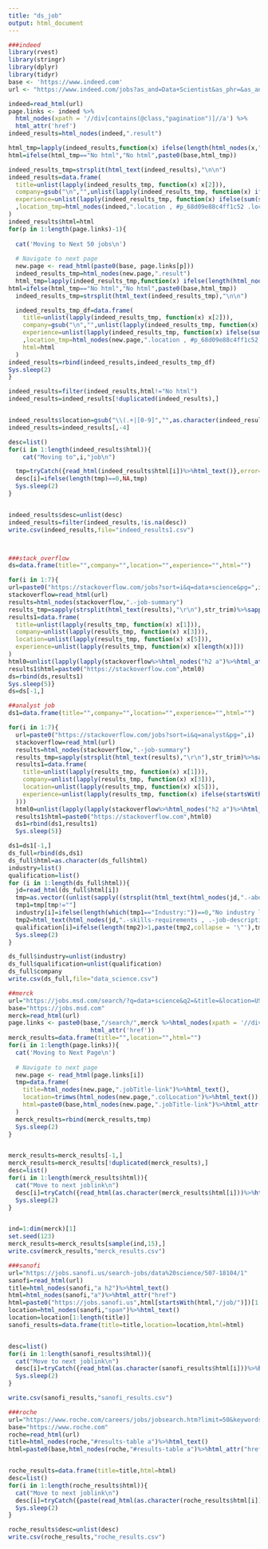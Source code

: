 ```yaml
---
title: "ds_job"
output: html_document
---
```


```r
###indeed
library(rvest)
library(stringr)
library(dplyr)
library(tidyr)
base <- 'https://www.indeed.com'
url <- "https://www.indeed.com/jobs?as_and=Data+Scientist&as_phr=&as_any=&as_not=&as_ttl=&as_cmp=&jt=all&st=&salary=&radius=25&fromage=any&limit=50&sort=&psf=advsrch"

indeed=read_html(url)
page.links <- indeed %>%
  html_nodes(xpath = '//div[contains(@class,"pagination")]//a') %>%
  html_attr('href')
indeed_results=html_nodes(indeed,".result")

html_tmp=lapply(indeed_results,function(x) ifelse(length(html_nodes(x,"h2 a"))==0,"No html",html_nodes(x,"h2 a")%>%html_attr('href')))
html=ifelse(html_tmp=="No html","No html",paste0(base,html_tmp))

indeed_results_tmp=strsplit(html_text(indeed_results),"\n\n")
indeed_results=data.frame(
  title=unlist(lapply(indeed_results_tmp, function(x) x[2])),
  company=gsub("\n","",unlist(lapply(indeed_results_tmp, function(x) ifelse(x[3]=="",x[4],x[3])))),
  experience=unlist(lapply(indeed_results_tmp, function(x) ifelse(sum(startsWith(x,"Desired Experience:"))==0,ifelse(sum(startsWith(x,"Experience"))==0,NA,x[startsWith(x,"Experience")]),x[startsWith(x,"Desired Experience:")])))
  ,location_tmp=html_nodes(indeed,".location , #p_68d09e88c4ff1c52 .location span")%>%html_text()
)
indeed_results$html=html
for(p in 1:length(page.links)-1){
  
  cat('Moving to Next 50 jobs\n')
  
  # Navigate to next page
  new.page <- read_html(paste0(base, page.links[p]))
  indeed_results_tmp=html_nodes(new.page,".result")
  html_tmp=lapply(indeed_results_tmp,function(x) ifelse(length(html_nodes(x,"h2 a"))==0,"No html",html_nodes(x,"h2 a")%>%html_attr('href')))
html=ifelse(html_tmp=="No html","No html",paste0(base,html_tmp))
  indeed_results_tmp=strsplit(html_text(indeed_results_tmp),"\n\n")

  indeed_results_tmp_df=data.frame(
    title=unlist(lapply(indeed_results_tmp, function(x) x[2])),
    company=gsub("\n","",unlist(lapply(indeed_results_tmp, function(x) ifelse(x[3]=="",x[4],x[3])))),
    experience=unlist(lapply(indeed_results_tmp, function(x) ifelse(sum(startsWith(x,"Desired Experience:"))==0,ifelse(sum(startsWith(x,"Experience"))==0,NA,x[startsWith(x,"Experience")]),x[startsWith(x,"Desired Experience:")])))
    ,location_tmp=html_nodes(new.page,".location , #p_68d09e88c4ff1c52 .location span")%>%html_text(),
    html=html
  )
indeed_results=rbind(indeed_results,indeed_results_tmp_df)
Sys.sleep(2)
}

indeed_results=filter(indeed_results,html!="No html")
indeed_results=indeed_results[!duplicated(indeed_results),]


indeed_results$location=gsub("\\(.+|[0-9]","",as.character(indeed_results$location_tmp))
indeed_results=indeed_results[,-4]

desc=list()
for(i in 1:length(indeed_results$html)){
    cat("Moving to",i,"job\n")

  tmp=tryCatch({read_html(indeed_results$html[i])%>%html_text()},error=function(e){cat("ERROR :",conditionMessage(e), "\n")})
  desc[i]=ifelse(length(tmp)==0,NA,tmp)
  Sys.sleep(2)
}


indeed_results$desc=unlist(desc)
indeed_results=filter(indeed_results,!is.na(desc))
write.csv(indeed_results,file="indeed_results1.csv")



###stack_overflow
ds=data.frame(title="",company="",location="",experience="",html="")

for(i in 1:7){
url=paste0("https://stackoverflow.com/jobs?sort=i&q=data+science&pg=",i)
stackoverflow=read_html(url)
results=html_nodes(stackoverflow,".-job-summary")
results_tmp=sapply(strsplit(html_text(results),"\r\n"),str_trim)%>%sapply(function(x) x[x!=""])
results1=data.frame(
  title=unlist(lapply(results_tmp, function(x) x[1])),
  company=unlist(lapply(results_tmp, function(x) x[3])),
  location=unlist(lapply(results_tmp, function(x) x[5])),
  experience=unlist(lapply(results_tmp, function(x) x[length(x)]))
)
html0=unlist(lapply(lapply(stackoverflow%>%html_nodes("h2 a")%>%html_attrs(),function(x) strsplit(as.character(x),'\"')),function(x)x[2]))
results1$html=paste0("https://stackoverflow.com",html0)
ds=rbind(ds,results1)
Sys.sleep(5)}
ds=ds[-1,]

##analyst job
ds1=data.frame(title="",company="",location="",experience="",html="")

for(i in 1:7){
  url=paste0("https://stackoverflow.com/jobs?sort=i&q=analyst&pg=",i)
  stackoverflow=read_html(url)
  results=html_nodes(stackoverflow,".-job-summary")
  results_tmp=sapply(strsplit(html_text(results),"\r\n"),str_trim)%>%sapply(function(x) x[x!=""])
  results1=data.frame(
    title=unlist(lapply(results_tmp, function(x) x[1])),
    company=unlist(lapply(results_tmp, function(x) x[3])),
    location=unlist(lapply(results_tmp, function(x) x[5])),
    experience=unlist(lapply(results_tmp, function(x) ifelse(startsWith(x[length(x)],"Be one"),x[length(x)-1],x[length(x)])
  )))
  html0=unlist(lapply(lapply(stackoverflow%>%html_nodes("h2 a")%>%html_attrs(),function(x) strsplit(as.character(x),'\"')),function(x)x[2]))
  results1$html=paste0("https://stackoverflow.com",html0)
  ds1=rbind(ds1,results1)
  Sys.sleep(5)}

ds1=ds1[-1,]
ds_full=rbind(ds,ds1)
ds_full$html=as.character(ds_full$html)
industry=list()
qualification=list()
for (i in 1:length(ds_full$html)){
  jd=read_html(ds_full$html[i])
  tmp=as.vector((unlist(sapply((strsplit(html_text(html_nodes(jd,".-about-job")),"\r\n")),str_trim))))
  tmp1=tmp[tmp!=""]
  industry[i]=ifelse(length(which(tmp1=="Industry:"))==0,"No industry listed",tmp1[which(tmp1=="Industry:")+1])
  tmp2=html_text(html_nodes(jd,".-skills-requirements , .-job-description"))
  qualification[i]=ifelse(length(tmp2)>1,paste(tmp2,collapse = '\"'),tmp2)
  Sys.sleep(2)
}

ds_full$industry=unlist(industry)
ds_full$qualification=unlist(qualification)
ds_full$company
write.csv(ds_full,file="data_science.csv")

##merck
url="https://jobs.msd.com/search/?q=data+science&q2=&title=&location=US&date="
base="https://jobs.msd.com"
merck=read_html(url)
page.links <- paste0(base,"/search/",merck %>%html_nodes(xpath = '//div[contains(@class,"pagination")]//a') %>%
                       html_attr('href'))
merck_results=data.frame(title="",location="",html="")
for(i in 1:length(page.links)){
  cat('Moving to Next Page\n')
  
  # Navigate to next page
  new.page <- read_html(page.links[i])
  tmp=data.frame(
    title=html_nodes(new.page,".jobTitle-link")%>%html_text(),
    location=trimws(html_nodes(new.page,".colLocation")%>%html_text()),
    html=paste0(base,html_nodes(new.page,".jobTitle-link")%>%html_attr("href"))
  )
  merck_results=rbind(merck_results,tmp)
  Sys.sleep(2)
}


merck_results=merck_results[-1,]
merck_results=merck_results[!duplicated(merck_results),]
desc=list()
for(i in 1:length(merck_results$html)){
  cat("Move to next joblink\n")
  desc[i]=tryCatch({read_html(as.character(merck_results$html[i]))%>%html_nodes(".job")%>%html_text()},error=function(e){cat("ERROR :",conditionMessage(e), "\n")})
  Sys.sleep(2)
}


ind=1:dim(merck)[1]
set.seed(123)
merck_results=merck_results[sample(ind,15),]
write.csv(merck_results,"merck_results.csv")

###sanofi
url="https://jobs.sanofi.us/search-jobs/data%20science/507-18104/1"
sanofi=read_html(url)
title=html_nodes(sanofi,"a h2")%>%html_text()
html=html_nodes(sanofi,"a")%>%html_attr("href")
html=paste0("https://jobs.sanofi.us",html[startsWith(html,"/job/")])[1:length(title)]
location=html_nodes(sanofi,"span")%>%html_text()
location=location[1:length(title)]
sanofi_results=data.frame(title=title,location=location,html=html)


desc=list()
for(i in 1:length(sanofi_results$html)){
  cat("Move to next joblink\n")
  desc[i]=tryCatch({read_html(as.character(sanofi_results$html[i]))%>%html_nodes(".ats-description")%>%html_text()},error=function(e){cat("ERROR :",conditionMessage(e), "\n")})
  Sys.sleep(2)
}

write.csv(sanofi_results,"sanofi_results.csv")

###roche
url="https://www.roche.com/careers/jobs/jobsearch.htm?limit=50&keywords=data%20science&countryCodes=US&jobTypeCodes=STANDARD&offset=3"
base="https://www.roche.com"
roche=read_html(url)
title=html_nodes(roche,"#results-table a")%>%html_text()
html=paste0(base,html_nodes(roche,"#results-table a")%>%html_attr("href"))


roche_results=data.frame(title=title,html=html)
desc=list()
for(i in 1:length(roche_results$html)){
  cat("Move to next joblink\n")
  desc[i]=tryCatch({paste(read_html(as.character(roche_results$html[i]))%>%html_nodes("li")%>%html_text(),collapse="\n\t")},error=function(e){cat("ERROR :",conditionMessage(e), "\n")})
  Sys.sleep(2)
}

roche_results$desc=unlist(desc)
write.csv(roche_results,"roche_results.csv")
```